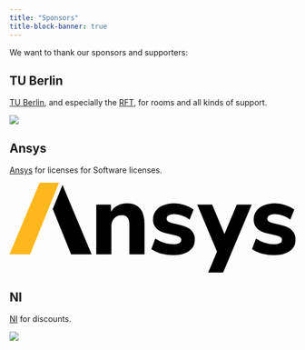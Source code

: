 ---
title: "Sponsors"
title-block-banner: true
---

We want to thank our sponsors and supporters:

## TU Berlin

[TU Berlin](https://tu.berlin/), and especially the [RFT](https://www.tu.berlin/en/raumfahrttechnik), for rooms and all kinds of support.

[![](sponsors_tu_berlin.png)](https://tu.berlin/)

## Ansys

[Ansys](https://www.ansys.com) for licenses for Software licenses.

<svg id="Ansys_logo" data-name="Ansys logo" xmlns="http://www.w3.org/2000/svg" role="img" width="207.209" height="65.5" viewBox="0 0 207.209 65.5" style="width:100%;"><title>Ansys Logo</title><path id="Path_12755" data-name="Path 12755" d="M1282.419,187.015l-21.79,51.76h14.879l20.98-51.76Z" transform="translate(-1260.629 -187.015)" fill="#ffb71b"></path><path id="Path_12756" data-name="Path 12756" d="M1318.864,196.986q3.118,3.777,3.12,11.4V230.1h-10.955V208.9q0-3.669-1.341-5.354a5.005,5.005,0,0,0-4.172-1.688,7.157,7.157,0,0,0-5.476,2.2,8.208,8.208,0,0,0-2.07,5.867V230.1h-10.953V194.09h10.662v5.133a12.506,12.506,0,0,1,4.9-4.471,14.652,14.652,0,0,1,6.78-1.541q6.385,0,9.505,3.775" transform="translate(-1224.172 -178.295)" style="fill: var(--bs-body-color);"></path><path id="Path_12757" data-name="Path 12757" d="M1310.85,229.546a22.192,22.192,0,0,1-7.074-3.264l2.9-7.627a24.215,24.215,0,0,0,6.385,3.081,23.283,23.283,0,0,0,7.038,1.1,7.741,7.741,0,0,0,3.953-.845,2.584,2.584,0,0,0,1.414-2.309,2.415,2.415,0,0,0-.981-2.053,10.3,10.3,0,0,0-3.663-1.319l-5.8-1.322q-5.152-1.17-7.581-3.628a9.132,9.132,0,0,1-2.429-6.712,9.644,9.644,0,0,1,1.922-5.939,12.71,12.71,0,0,1,5.439-4.032,20.689,20.689,0,0,1,8.019-1.466,24.208,24.208,0,0,1,7.471,1.172,22.911,22.911,0,0,1,6.528,3.3l-2.9,7.331a19.475,19.475,0,0,0-11.174-3.958,7.676,7.676,0,0,0-3.989.881,2.762,2.762,0,0,0-1.448,2.492,2.174,2.174,0,0,0,.867,1.834,9.425,9.425,0,0,0,3.048,1.245l6.021,1.394q5.445,1.246,7.943,3.777a9.32,9.32,0,0,1,2.505,6.856,9.55,9.55,0,0,1-4.1,8.176q-4.1,2.972-11.282,2.971a33.716,33.716,0,0,1-9.031-1.136" transform="translate(-1201.016 -178.295)" style="fill: var(--bs-body-color);"></path><path id="Path_12758" data-name="Path 12758" d="M1341.487,229.546a22.211,22.211,0,0,1-7.073-3.264l2.9-7.627a24.163,24.163,0,0,0,6.383,3.081,23.272,23.272,0,0,0,7.035,1.1,7.738,7.738,0,0,0,3.956-.845,2.578,2.578,0,0,0,1.412-2.309,2.414,2.414,0,0,0-.979-2.053,10.294,10.294,0,0,0-3.663-1.319l-5.8-1.322q-5.155-1.17-7.578-3.628a9.124,9.124,0,0,1-2.431-6.712,9.646,9.646,0,0,1,1.922-5.939,12.706,12.706,0,0,1,5.442-4.032,20.675,20.675,0,0,1,8.014-1.466,24.192,24.192,0,0,1,7.474,1.172,22.85,22.85,0,0,1,6.528,3.3l-2.9,7.331a19.469,19.469,0,0,0-11.172-3.958,7.691,7.691,0,0,0-3.991.881,2.764,2.764,0,0,0-1.451,2.492,2.172,2.172,0,0,0,.872,1.834,9.406,9.406,0,0,0,3.046,1.245l6.023,1.394q5.438,1.246,7.943,3.777a9.329,9.329,0,0,1,2.5,6.856,9.546,9.546,0,0,1-4.1,8.176q-4.1,2.972-11.28,2.971a33.7,33.7,0,0,1-9.033-1.136" transform="translate(-1158.689 -178.295)" style="fill: var(--bs-body-color);"></path><path id="Path_12759" data-name="Path 12759" d="M1280.838,187.693l-7.052,17.4,13.267,32.732h14.889Z" transform="translate(-1242.451 -186.061)" style="fill: var(--bs-body-color);"></path><path id="Union_1" data-name="Union 1" d="M7.982,49.162,19.7,21.316,14.337,34.062,0,0H10.81l8.934,21.22L28.678,0H39.486L18.793,49.162Z" transform="translate(136.01 15.838)" style="fill: var(--bs-body-color);" stroke="rgba(0,0,0,0)" stroke-miterlimit="10" stroke-width="1"></path></svg>

## NI

[NI](https://www.ni.com/de-de.html) for discounts.

[![](sponsors_ni.webp)](https://www.ni.com/de-de.html)
